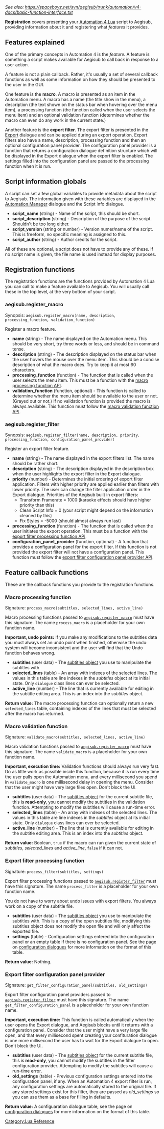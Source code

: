 ''See also: https://spaceboyz.net/svn/aegisub/trunk/automation/v4-docs/basic-function-interface.txt ''

'''Registration''' covers presenting your [[Lua Reference|Automation 4 Lua]] script to Aegisub, providing information about it and registering what ''features'' it provides.

== Features explained ==

One of the primary concepts in Automation 4 is the ''feature''. A feature is something a script makes available for Aegisub to call back in response to a user action.

A feature is not a plain callback. Rather, it's usually a set of several callback functions as well as some information on how they should be presented to the user in the GUI.

One feature is the '''macro'''. A macro is presented as an item in the Automation menu. A macro has a name (the title show in the menu), a description (the text shown on the status bar when hovering over the menu item), a processing function (the function called when the user selects the menu item) and an optional validation function (determines whether the macro can even do any work in the current state.)

Another feature is the '''export filter'''. The export filter is presented in the [[Export]] dialogue and can be applied during an export operation. Export filters also have a name, description, processing function and then an optional configuration panel provider. The configuration panel provider is a function that returns a configuration dialogue definition structure which will be displayed in the Export dialogue when the export filter is enabled. The settings filled into the configuration panel are passed to the processing function when it is run.

== Script information globals ==

A script can set a few global variables to provide metadata about the script to Aegisub. The information given with these variables are displayed in the [[Automation Manager]] dialogue and the Script Info dialogue.

* '''script_name''' (string) - Name of the script, this should be short.
* '''script_description''' (string) - Description of the purpose of the script. Shouldn't be too long either.
* '''script_version''' (string or number) - Version numer/name of the script. This is freeform, no specific meaning is assigned to this.
* '''script_author''' (string) - Author credits for the script.

All of these are optional, a script does not have to provide any of these. If no script name is given, the file name is used instead for display purposes.

== Registration functions ==

The registration functions are the functions provided by Automation 4 Lua you can call to make a feature available to Aegisub. You will usually call these in the top level, at the very bottom of your script.

=== aegisub.register_macro ===

Synopsis: <code>aegisub.register_macro(name, description, processing_function, validation_function)</code>

Register a macro feature.

* '''name''' (string) - The name displayed on the Automation menu. This should be very short, try three words or less, and should be in command tense.
* '''description''' (string) - The description displayed on the status bar when the user hovers the mouse over the menu item. This should be a concise description of what the macro does. Try to keep it at most 60 characters.
* '''processing_function''' (function) - The function that is called when the user selects the menu item. This must be a function with the [[#Macro processing function|macro processing function API]].
* '''validation_function''' (function, optional) - This function is called to determine whether the menu item should be available to the user or not. (Grayed out or not.) If no validation function is provided the macro is always available. This function must follow the [[#Macro validation function|macro validation function API]].

=== aegisub.register_filter ===

Synopsis: <code>aegisub.register_filter(name, description, priority, processing_function, configuration_panel_provider)</code>

Register an export filter feature.

* '''name''' (string) - The name displayed in the export filters list. The name should be rather short.
* '''description''' (string) - The description displayed in the description box when the user highlights the export filter in the Export dialogue.
* '''priority''' (number) - Determines the initial ordering of export filter application. Filters with higher priority are applied earlier than filters with lower priority. The user can change the filter application order in the Export dialogue. Priorities of the Aegisub built in export filters:
** Transform Framerate = 1000 (karaoke effects should have higher priority than this)
** Clean Script Info = 0 (your script might depend on the information cleaned by this)
** Fix Styles = -5000 (should almost always run last)
* '''processing_function''' (function) - The function that is called when the user initiates the export operation. This must be a function with the [[#Export filter processing function|export filter processing function API]].
* '''configuration_panel_provider''' (function, optional) - A function that provides a configuration panel for the export filter. If this function is not provided the export filter will not have a configuration panel. This function must follow the [[#Export filter configuration panel provider|export filter configuration panel provider API]].

== Feature callback functions ==

These are the callback functions you provide to the registration functions.

=== Macro processing function ===

Signature: <code>process_macro(subtitles, selected_lines, active_line)</code>

Macro processing functions passed to <code>[[#aegisub.register_macro|aegisub.register_macro]]</code> must have this signature. The name <code>process_macro</code> is a placeholder for your own function name.

'''Important, undo points:''' If you make any modifications to the subtitles data you must always set an undo point when finished, otherwise the undo system will become inconsistent and the user will find that the Undo function behaves wrong.

* '''subtitles''' (user data) - The [[Automation 4 Lua Subtitle file interface|subtitles object]] you use to manipulate the subtitles with.
* '''selected_lines''' (table) - An array with indexes of the selected lines. The values in this table are line indexes in the ''subtitles'' object at its initial state. Only <tt>dialogue</tt> class lines can ever be selected.
* '''active_line''' (number) - The line that is currently available for editing in the subtitle editing area. This is an index into the ''subtitles'' object.

'''Return value:''' The macro processing function can optionally return a new <code>selected_lines</code> table, containing indexes of the lines that must be selected after the macro has returned.

=== Macro validation function ===

Signature: <code>validate_macro(subtitles, selected_lines, active_line)</code>

Macro validation functions passed to <code>[[#aegisub.register_macro|aegisub.register_macro]]</code> must have this signature. The name <code>validate_macro</code> is a placeholder for your own function name.

'''Important, execution time:''' Validation functions should always run very fast. Do as little work as possible inside this function, because it is run every time the user pulls open the Automation menu, and every millisecond you spend in <code>validate_macro</code> is one millisecond delay in opening the menu. Consider that the user might have very large files open. Don't block the UI.

* '''subtitles''' (user data) - The [[Automation 4 Lua Subtitle file interface|subtitles object]] for the current subtitle file, this is '''read-only''', you cannot modify the subtitles in the validation function. Attempting to modify the subtitles will cause a run-time error.
* '''selected_lines''' (table) - An array with indexes of the selected lines. The values in this table are line indexes in the ''subtitles'' object at its initial state. Only <tt>dialogue</tt> class lines can ever be selected.
* '''active_line''' (number) - The line that is currently available for editing in the subtitle editing area. This is an index into the ''subtitles'' object.

'''Return value:''' Boolean, <code>true</code> if the macro can run given the current state of ''subtitles'', ''selected_lines'' and ''active_line'', <code>false</code> if it can not.

=== Export filter processing function ===

Signature: <code>process_filter(subtitles, settings)</code>

Export filter processing functions passed to <code>[[#aegisub.register_filter|aegisub.register_filter]]</code> must have this signature. The name <code>process_filter</code> is a placeholder for your own function name.

You do not have to worry about undo issues with export filters. You always work on a copy of the subtitle file.

* '''subtitles''' (user data) - The [[Automation 4 Lua Subtitle file interface|subtitles object]] you use to manipulate the subtitles with. This is a copy of the open subtitles file, modifying this subtitles object does not modify the open file and will only affect the exported file.
* '''settings''' (table) - Configuration settings entered into the configuration panel or an empty table if there is no configuration panel. See the page on [[Automation 4 Lua Configuration dialogues|configuration dialogues]] for more information on the format of this table.

'''Return value:''' Nothing.

=== Export filter configuration panel provider ===

Signature: <code>get_filter_configuration_panel(subtitles, old_settings)</code>

Export filter configuration panel providers passed to <code>[[#aegisub.register_filter|aegisub.register_filter]]</code> must have this signature. The name <code>get_filter_configuration_panel</code> is a placeholder for your own function name.

'''Important, execution time:''' This function is called automatically when the user opens the Export dialogue, and Aegisub blocks until it returns with a configuration panel. Consider that the user might have a very large file open, and that every millisecond spent creating your confituration dialogue is one more millisecond the user has to wait for the Export dialogue to open. Don't block the UI.

* '''subtitles''' (user data) - The [[Automation 4 Lua Subtitle file interface|subtitles object]] for the current subtitle file, this is '''read-only''', you cannot modify the subtitles in the filter configuration provider. Attempting to modify the subtitles will cause a run-time error.
* '''old_settings''' (table) - Previous configuration settings entered into the configuration panel, if any. When an Automation 4 export filter is run, any configuration settings are automatically stored to the original file. If any stored settings exist for this filter, they are passed as ''old_settings'' so you can use them as a base for filling in defaults.

'''Return value:''' A configuaration dialogue table, see the page on [[Automation 4 Lua Configuration dialogues|configuration dialogues]] for more information on the format of this table.


[[Category:Lua Reference]]